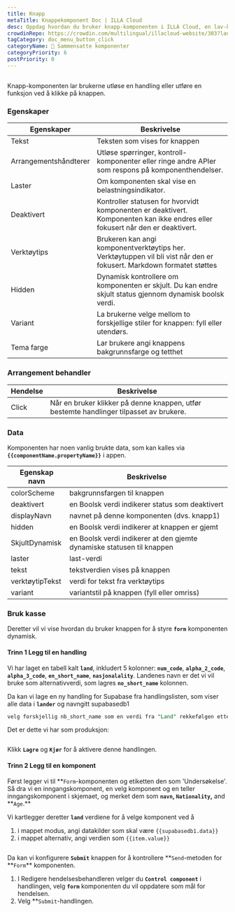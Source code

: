 ```yaml
---
title: Knapp
metaTitle: Knappekomponent Doc | ILLA Cloud
desc: Oppdag hvordan du bruker knapp-komponenten i ILLA Cloud, en lav-kode plattform for bygging av verktøy. Knappen lar brukere utløse en handling eller utføre en funksjon ved å klikke.
crowdinRepo: https://crowdin.com/multilingual/illacloud-website/303?languages=no&filter=basic&value=0
tagCategory: doc_menu_button_click
categoryName: 🧬 Sammensatte komponenter
categoryPriority: 6
postPriority: 0
---
```


## <h2 hidden>Hva er knapp?</h2>

Knapp-komponenten lar brukerne utløse en handling eller utføre en funksjon ved å klikke på knappen. 

### Egenskaper

| Egenskaper            | Beskrivelse                                                                                                                   |
| --------------------- | ----------------------------------------------------------------------------------------------------------------------------- |
| Tekst                 | Teksten som vises for knappen                                                                                                 |
| Arrangementshåndterer | Utløse spørringer, kontroll-komponenter eller ringe andre APIer som respons på komponenthendelser.                            |
| Laster                | Om komponenten skal vise en belastningsindikator.                                                                             |
| Deaktivert            | Kontroller statusen for hvorvidt komponenten er deaktivert. Komponenten kan ikke endres eller fokusert når den er deaktivert. |
| Verktøytips           | Brukeren kan angi komponentverktøytips her. Verktøytuppen vil bli vist når den er fokusert. Markdown formatet støttes         |
| Hidden                | Dynamisk kontrollere om komponenten er skjult. Du kan endre skjult status gjennom dynamisk boolsk verdi.                      |
| Variant               | La brukerne velge mellom to forskjellige stiler for knappen: fyll eller utendørs.                                             |
| Tema farge            | Lar brukere angi knappens bakgrunnsfarge og tetthet                                                                           |

### Arrangement behandler

| Hendelse | Beskrivelse                                                                             |
| -------- | --------------------------------------------------------------------------------------- |
| Click    | Når en bruker klikker på denne knappen, utfør bestemte handlinger tilpasset av brukere. |

### Data

Komponenten har noen vanlig brukte data, som kan kalles via **`{{componentName.propertyName}}`** i appen.

| Egenskap navn   | Beskrivelse                                                            |
| --------------- | ---------------------------------------------------------------------- |
| colorScheme     | bakgrunnsfargen til knappen                                            |
| deaktivert      | en Boolsk verdi indikerer status som deaktivert                        |
| displayNavn     | navnet på denne komponenten (dvs. knapp1)                              |
| hidden          | en Boolsk verdi indikerer at knappen er gjemt                          |
| SkjultDynamisk  | en Boolsk verdi indikerer at den gjemte dynamiske statusen til knappen |
| laster          | last-verdi                                                             |
| tekst           | tekstverdien vises på knappen                                          |
| verktøytipTekst | verdi for tekst fra verktøytips                                        |
| variant         | variantstil på knappen (fyll eller omriss)                             |

### Bruk kasse

Deretter vil vi vise hvordan du bruker knappen for å styre **`form`** komponenten dynamisk. 

#### Trinn 1 Legg til en handling

Vi har laget en tabell kalt **`land`**, inkludert 5 kolonner: **`num_code`**, **`alpha_2_code`**, **`alpha_3_code`**, **`en_short_name`**, **`nasjonalality`**. Landenes navn er det vi vil bruke som alternativverdi, som lagres **`no_short_name`** kolonnen.

Da kan vi lage en ny handling for Supabase fra handlingslisten, som viser alle data i **`lander`** og navngitt supabasedb1 

```sql
velg forskjellig nb_short_name som en verdi fra "Land" rekkefølgen etter verdi;
```

Det er dette vi har som produksjon:

<img src='https://cdn.illacloud.com/official-website/img/docs/countries.png' alt='' />

Klikk **`Lagre`** og **`Kjør`** for å aktivere denne handlingen.

#### Trinn 2 Legg til en komponent

Først legger vi til **`Form`-komponenten og etiketten den som 'Undersøkelse'. Så dra vi en inngangskomponent, en velg komponent og en teller inngangskomponent i skjemaet, og merket dem som **`navn`, `Nationality`,** and **`Age`.\*\*

Vi kartlegger deretter **`land`** verdiene for å velge komponent ved å 

1.  i mappet modus, angi datakilder som skal være `{{supabasedb1.data}}` 
2.  i mappet alternativ, angi verdien som `{{item.value}}`

<img src='https://cdn.illacloud.com/official-website/img/docs/button1.png' alt='' />

Da kan vi konfigurere **`Submit`** knappen for å kontrollere **`Send`-metoden for **`Form`\*\* komponenten. 

1.  I Redigere hendelsesbehandleren velger du **`Control component`** i handlingen, velg **`form`** komponenten du vil oppdatere som mål for hendelsen.
2.  Velg \*\*`Submit`-handlingen. 

<img src='https://cdn.illacloud.com/official-website/img/docs/countries2.png' alt='' />
